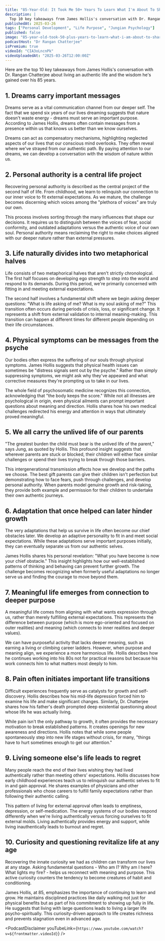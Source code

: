 ```yaml
---
title: "85-Year-Old: It Took Me 50+ Years To Learn What I'm About To Share With You | James Hollis"
description: |
  Top 10 key takeaways from James Hollis's conversation with Dr. Rangan Chatterjee about living an authentic life and the wisdom he's gained over his 85 years.
publishedAt: 2025-03-26
tags: ["Personal Development", "Life Purpose", "Jungian Psychology"]
published: false
image: "85-year-old-took-50-plus-years-to-learn-what-i-am-about-to-share-james-hollis.jpg"
podcastHost: "Dr Rangan Chatterjee"
isPremium: true
videoId: "CIA3oLncnPk"
videoUploadedAt: "2025-03-26T12:00:00Z"
---
```



<PodcastSummaryPageLayout frontmatter={frontmatter}>
Here are the top 10 key takeaways from James Hollis's conversation with Dr. Rangan Chatterjee about living an authentic life and the wisdom he's gained over his 85 years.

## 1. Dreams carry important messages

Dreams serve as a vital communication channel from our deeper self. The fact that we spend six years of our lives dreaming suggests that nature doesn't waste energy - dreams must serve an important purpose. According to James Hollis, dreams often contain messages from a presence within us that knows us better than we know ourselves.

Dreams can act as compensatory mechanisms, highlighting neglected aspects of our lives that our conscious mind overlooks. They often reveal where we've strayed from our authentic path. By paying attention to our dreams, we can develop a conversation with the wisdom of nature within us.

## 2. Personal authority is a central life project

Recovering personal authority is described as the central project of the second half of life. From childhood, we learn to relinquish our connection to our inner voice to fit external expectations. As we mature, the challenge becomes discerning which voices among the "plethora of voices" are truly our own.

This process involves sorting through the many influences that shape our decisions. It requires us to distinguish between the voices of fear, social conformity, and outdated adaptations versus the authentic voice of our own soul. Personal authority means reclaiming the right to make choices aligned with our deeper nature rather than external pressures.

## 3. Life naturally divides into two metaphorical halves

Life consists of two metaphorical halves that aren't strictly chronological. The first half focuses on developing ego strength to step into the world and respond to its demands. During this period, we're primarily concerned with fitting in and meeting external expectations.

The second half involves a fundamental shift where we begin asking deeper questions: "What is life asking of me? What is my soul asking of me?" This transition often occurs during periods of crisis, loss, or significant change. It represents a shift from external validation to internal meaning-making. This transition can happen at different times for different people depending on their life circumstances.

## 4. Physical symptoms can be messages from the psyche

Our bodies often express the suffering of our souls through physical symptoms. James Hollis suggests that physical health issues can sometimes be "distress signals sent out by the psyche." Rather than simply suppressing symptoms, we might ask why they've appeared and what corrective measures they're prompting us to take in our lives.

The whole field of psychosomatic medicine recognizes this connection, acknowledging that "the body keeps the score." While not all illnesses are psychological in origin, even physical ailments can prompt important questions about meaning and direction. Hollis shares how his own medical challenges redirected his energy and attention in ways that ultimately proved meaningful.

## 5. We all carry the unlived life of our parents

"The greatest burden the child must bear is the unlived life of the parent," says Jung, as quoted by Hollis. This profound insight suggests that wherever parents are stuck or blocked, their children will either face similar challenges or spend their lives trying to break through those barriers.

This intergenerational transmission affects how we develop and the paths we choose. The best gift parents can give their children isn't perfection but demonstrating how to face fears, push through challenges, and develop personal authority. When parents model genuine growth and risk-taking, they provide both example and permission for their children to undertake their own authentic journeys.

## 6. Adaptation that once helped can later hinder growth

The very adaptations that help us survive in life often become our chief obstacles later. We develop an adaptive personality to fit in and meet social expectations. While these adaptations serve important purposes initially, they can eventually separate us from our authentic selves.

James Hollis shares his personal revelation: "What you have become is now your chief obstacle." This insight highlights how our well-established patterns of thinking and behaving can prevent further growth. The challenge becomes recognizing when formerly useful adaptations no longer serve us and finding the courage to move beyond them.

## 7. Meaningful life emerges from connection to deeper purpose

A meaningful life comes from aligning with what wants expression through us, rather than merely fulfilling external expectations. This represents the difference between purpose (which is more ego-oriented and focused on outer realities) and meaning (which connects to inner realities and deeper values).

We can have purposeful activity that lacks deeper meaning, such as earning a living or climbing career ladders. However, when purpose and meaning align, we experience a more harmonious life. Hollis describes how he continues working into his 80s not for practical reasons but because his work connects him to what matters most deeply to him.

## 8. Pain often initiates important life transitions

Difficult experiences frequently serve as catalysts for growth and self-discovery. Hollis describes how his mid-life depression forced him to examine his life and make significant changes. Similarly, Dr. Chatterjee shares how his father's death prompted deep existential questioning about whose life he was actually living.

While pain isn't the only pathway to growth, it often provides the necessary motivation to break established patterns. It creates openings for new awareness and directions. Hollis notes that while some people spontaneously step into new life stages without crisis, for many, "things have to hurt sometimes enough to get our attention."

## 9. Living someone else's life leads to regret

Many people reach the end of their lives wishing they had lived authentically rather than meeting others' expectations. Hollis discusses how early childhood experiences teach us to relinquish our authentic selves to fit in and gain approval. He shares examples of physicians and other professionals who chose careers to fulfill family expectations rather than following their authentic calling.

This pattern of living for external approval often leads to emptiness, depression, or self-medication. The energy systems of our bodies respond differently when we're living authentically versus forcing ourselves to fit external molds. Living authentically provides energy and support, while living inauthentically leads to burnout and regret.

## 10. Curiosity and questioning revitalize life at any age

Recovering the innate curiosity we had as children can transform our lives at any stage. Asking fundamental questions - Who am I? Why am I here? What lights my fire? - helps us reconnect with meaning and purpose. This active curiosity counters the tendency to become creatures of habit and conditioning.

James Hollis, at 85, emphasizes the importance of continuing to learn and grow. He maintains disciplined practices like daily walking not just for physical benefits but as part of his commitment to showing up fully in life. He suggests that living with large questions leads to living a larger life psycho-spiritually. This curiosity-driven approach to life creates richness and prevents stagnation even in advanced age.

<PodcastDisclaimer
  youTubeLink={`https://www.youtube.com/watch?v=${frontmatter.videoId}`}
/>

</PodcastSummaryPageLayout>
